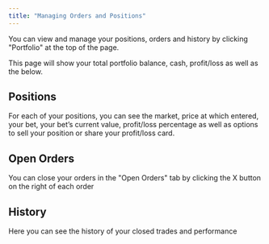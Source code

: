 ```yaml
---
title: "Managing Orders and Positions"
---
```

You can view and manage your positions, orders and history by clicking "Portfolio" at the top of the page. 

This page will show your total portfolio balance, cash, profit/loss as well as the below. 

## Positions
For each of your positions, you can see the market, price at which entered, your bet, your bet’s current value, profit/loss percentage as well as options to sell your position or share your profit/loss card. 


## Open Orders
You can close your orders in the "Open Orders" tab by clicking the X button on the right of each order 

## History
Here you can see the history of your closed trades and performance

